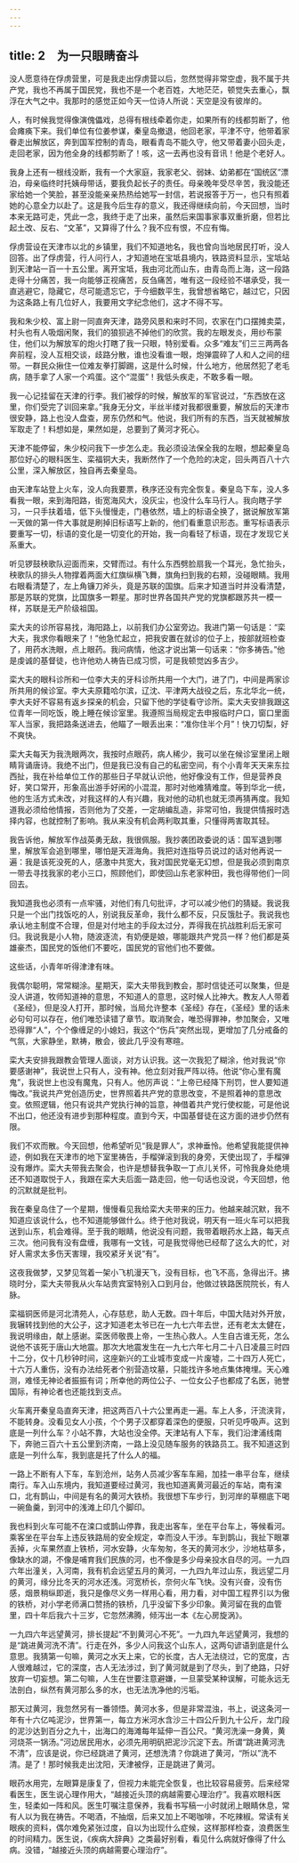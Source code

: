 ```yaml
---
---
---
```

title: 2　为一只眼睛奋斗
---

没人愿意待在俘虏营里，可是我走出俘虏营以后，忽然觉得非常空虚，我不属于共产党，我也不再属于国民党，我也不是一个老百姓，大地茫茫，顿觉失去重心，飘浮在大气之中。我那时的感觉正如今天一位诗人所说：天空是没有彼岸的。

人，有时候我觉得像演傀儡戏，总得有根线牵着你走，如果所有的线都剪断了，他会瘫痪下来。我们单位有位姜参谋，秦皇岛撤退，他回老家，平津不守，他带着家眷走出解放区，奔到国军控制的青岛，眼看青岛不能久守，他又带着妻小回头走，走回老家，因为他全身的线都剪断了！咳，这一去再也没有音讯！他是个老好人。

我身上还有一根线没断，我有一个大家庭，我家老父、弱妹、幼弟都在“国统区”漂泊，母亲临终时托姨母带话，要我负起长子的责任。母亲晚年受尽辛苦，我没能还家给她一个笑脸，甚至没能亲亲热热给她写一封信，若说报答于万一，也只有照着她的心意全力以赴了。这是我今后生存的意义，我还得继续向前，今天回想，当时本来无路可走，凭此一念，我终于走了出来，虽然后来国事家事双重折磨，但若比起土改、反右、“文革”，又算得了什么？我不应有恨，不应有悔。

俘虏营设在天津市以北的乡镇里，我们不知道地名，我也曾向当地居民打听，没人回答。出了俘虏营，行人问行人，才知道地在宝坻县境内，铁路资料显示，宝坻站到天津站一百一十五公里。离开宝坻，我由河北而山东，由青岛而上海，这一段路走得十分痛苦，我一向能够正视痛苦，反刍痛苦，唯有这一段经验不堪承受，我一直逃避它，隐藏它，尽可能遗忘它，于今细数平生，我曾想省略它，越过它，只因为这条路上有几位好人，我要用文字纪念他们，这才不得不写。

我和朱少校、富上尉一同直奔天津，路旁风景和来时不同，农家在门口摆摊卖菜，村头也有人吸烟闲聚，我们的狼狈逃不掉他们的欣赏。我的左眼发炎，用纱布蒙住，他们以为解放军的炮火打瞎了我一只眼，特别爱看。众多“难友”们三三两两各奔前程，没人互相交谈，歧路分散，谁也没看谁一眼，炮弹震碎了人和人之间的纽带。一群民众揪住一位难友拳打脚踢，这是什么时候，什么地方，他居然犯了老毛病，随手拿了人家一个鸡蛋。这个“混蛋”！我低头疾走，不敢多看一眼。

我一心记挂留在天津的行李。我们被俘的时候，解放军的军官说过，“东西放在这里，你们受完了训回来拿。”我身无分文，半丝半缕对我都很重要，解放后的天津市很安静，路上也没人盘查，房东仍然和气。他说，我们所有的东西，当天就被解放军取走了！料想如是，果然如是，总要到了黄河才死心。

天津不能停留，朱少校问我下一步怎么走。我必须设法保全我的左眼，想起秦皇岛那位好心的眼科医生、栾福铜大夫，我断然作了一个危险的决定，回头两百八十六公里，深入解放区，独自再去秦皇岛。

由天津车站登上火车，没人向我要票，秩序还没有完全恢复。秦皇岛下车，没人多看我一眼，来到海阳路，街宽海风大，没灰尘，也没什么车马行人。我向瞎子学习，一只手扶着墙，低下头慢慢走，门巷依然，墙上的标语全换了，据说解放军第一天做的第一件大事就是刷掉旧标语写上新的，他们看重意识形态。重写标语表示要重写一切，标语的变化是一切变化的开始，我一向看轻了标语，现在才发现它关系重大。

听见锣鼓秧歌队迎面而来，交臂而过。有什么东西劈脸扇我一个耳光，急忙抬头，秧歌队的排头人物撑着两面大红旗纵横飞舞，旗角扫到我的右颊，没碰眼睛。我用右眼看清楚了，左上角镰刀斧头，竟是苏联的国旗。后来才知道当时并没看清楚，那是苏联的党旗，比国旗多一颗星。那时世界各国共产党的党旗都跟苏共一模一样，苏联是无产阶级祖国。

栾大夫的诊所容易找，海阳路上，以前我们办公室旁边。我进门第一句话是：“栾大夫，我求你看眼来了！”他急忙起立，把我安置在就诊的位子上，按部就班检查了，用药水洗眼，点上眼药。我问病情，他这才说出第一句话来：“你多祷告。”他是虔诚的基督徒，也许他劝人祷告已成习惯，可是我顿觉凶多吉少。

栾大夫的眼科诊所和一位李大夫的牙科诊所共用一个大门，进了门，中间是两家诊所共用的候诊室。李大夫原籍哈尔滨，辽沈、平津两大战役之后，东北华北一统，李大夫好不容易有返乡探亲的机会，只留下他的学徒看守诊所。栾大夫安排我跟这位青年一同吃饭，晚上睡在候诊室里。我遵照当局规定去申报临时户口，窗口里面军人当家，我把路条送进去，他瞄了一眼丢出来：“准你住半个月”！快刀切梨，好不爽快。

栾大夫每天为我洗眼两次，我按时点眼药，病人稀少，我可以坐在候诊室里闭上眼睛背诵唐诗。我绝不出门，但是我已没有自己的私密空间，有个小青年天天来东拉西扯，我在补给单位工作的那些日子早就认识他，他好像没有工作，但是营养良好，笑口常开，形象高出游手好闲的小混混，那时对他难猜难度。等到华北一统，他的生活方式未改，对我这样的人有兴趣，我对他的动机也就无须再猜再度。我知道我必须给他情报，否则他为了交差，一定胡编乱造，非常可怕，我提供情报时选择内容，也就控制了影响。我从来没有机会两利取其重，只懂得两害取其轻。

我告诉他，解放军作战英勇无敌，我很佩服。我抄袭团政委说的话：国军退到哪里，解放军会追到哪里，哪怕是天涯海角。我把对连指导员说过的话对他再说一遍：我是该死没死的人，感激中共宽大，我对国民党毫无幻想，但是我必须到南京一带去寻找我家的老小三口，照顾他们，即使回山东老家种田，我也得带他们一同回去。

我知道我也必须有一点牢骚，对他们有几句批评，才可以减少他们的猜疑。我说我只是一个出门找饭吃的人，别说我反革命，我什么都不反，只反饿肚子。我说我也承认地主制度不合理，但是对付地主的手段太过分，弄得我在抗战胜利后无家可归。我说我是小人物，随波逐流，有奶便是娘，哪能跟共产党员一样？他们都是英雄豪杰，国民党的饭他们不要吃，国民党的官他们也不要做。

这些话，小青年听得津津有味。

我偶尔聪明，常常糊涂。星期天，栾大夫带我到教会，那时信徒还可以聚集，但是没人讲道，牧师知道神的意思，不知道人的意思，这时候人比神大。教友人人带着《圣经》，但是没人打开，那时候，当局允许整本《圣经》存在，《圣经》里的话未必句句可以存在，他们唯恐读错了章节。取消聚会，唯恐得罪神，参加聚会，又唯恐得罪“人”，个个像缠足的小媳妇，我这个“伤兵”突然出现，更增加了几分戒备的气氛，大家静坐，默祷，散会，彼此几乎没有寒暄。

栾大夫安排我跟教会管理人面谈，对方认识我。这一次我犯了糊涂，他对我说“你要感谢神”，我说世上只有人，没有神。他立刻对我严阵以待。他说“你心里有魔鬼”，我说世上也没有魔鬼，只有人。他厉声说：“上帝已经降下刑罚，世人要知道悔改。”我说共产党创造历史，世界照着共产党的意思改变，不是照着神的意思改变。依照逻辑，他只有说共产党执行神的旨意，神借着共产党行使权能，可是他说不出口，他还没有进步到那种程度。直到今天，中国基督徒在这方面的进步仍然有限。

我们不欢而散。今天回想，他希望听见“我是罪人”，求神垂怜。他希望我能提供神迹，例如我在天津市的地下室里祷告，手榴弹滚到我的身旁，天使出现了，手榴弹没有爆炸。栾大夫带我去聚会，也许是想替我争取一丁点儿关怀，可怜我身处绝境还不知道取悦于人，我跟在栾大夫后面一路走回，他一句话也没说，今天回想，他的沉默就是批判。

我在秦皇岛住了一个星期，慢慢看见我给栾大夫带来的压力。他越来越沉默，我不知道应该说什么，也不知道能够做什么。终于他对我说，明天有一班火车可以把我送到山东，机会难得。至于我的眼睛，他说没有问题，我带着眼药水上路，每天点三次。他问我有没有盘缠，我哪有一文钱，可是我觉得他已经帮了这么大的忙，对好人需求太多伤天害理，我咬紧牙关说“有”。

这夜我做梦，又梦见驾着一架小飞机漫天飞，没有目标，也飞不高，急得出汗。拂晓时分，栾大夫带我从火车站贵宾室特别入口到月台，他做过铁路医院院长，有人脉。

栾福铜医师是河北清苑人，心存慈悲，助人无数。四十年后，中国大陆对外开放，我辗转找到他的大公子，这才知道老太爷已在一九七六年去世，还有老太太健在，我说明缘由，献上感谢。栾医师敬畏上帝，一生热心救人。人生自古谁无死，怎么说他不该死于唐山大地震。那次大地震发生在一九七六年七月二十八日凌晨三时四十二分，仅十几秒钟时间，这座新兴的工业城市变成一片废墟，二十四万人死亡，十六万人重伤，没有办法给死者个别营造坟墓，只能找许多地点集体掩埋。天心难测，难怪无神论者振振有词；所幸他的两位公子、一位女公子也都成了名医，驰誉国际，有神论者也还能找到支点。

火车离开秦皇岛直奔天津，把这两百八十六公里再走一遍。车上人多，汗流浃背，不能转身。没看见女人小孩，个个男子汉都穿着深色的便服，只听见呼吸声。这到底是一列什么车？小站不靠，大站也没全停。天津站有人下车，我们沿津浦线南下，奔驰三百六十五公里到济南，一路上没见随车服务的铁路员工。我不知道这到底是一列什么车，我到底是托了什么人的福。

一路上不断有人下车，车到沧州，站务人员减少客车车厢，加挂一串平台车，继续南行。车入山东境内，我知道要经过黄河，我也知道离黄河最近的车站，南有滦口，北有鹊山，中间是有名的黄河大铁桥。我很想下车步行，到河岸的草棚底下喝一碗鱼羹，到河中的浅滩上印几个脚印。

我也料到火车可能不在滦口或鹊山停靠，我走出客车，坐在平台车上，等候看河。乘客坐在平台车上违反铁路局的安全规定，幸而没人干涉。车到鹊山，我扯下眼罩丢掉，火车果然直上铁桥，河水安静，火车匆匆，冬天的黄河水少，沙地枯草多，像缺水的湖，不像是哺育我们民族的河，也不像是多少母亲投水自尽的河。一九四六年出潼关，入河南，我有机会远望五月的黄河，一九四九年过山东，我远望二月的黄河，缘分比冬天的河水还浅。河宽桥长，奈何火车飞快。没有兴奋，没有伤感，烟景稍纵即逝，我只是像尽义务一样用心看，用力看，对中国工程界引以为傲的铁桥，对小学老师满口赞扬的铁桥，几乎没留下多少印象。黄河留在我的血管里，四十年后我六十三岁，它忽然沸腾，倾泻出一本《左心房旋涡》。

一九四六年远望黄河，排长提起“不到黄河心不死”。一九四九年远望黄河，我想的是“跳进黄河洗不清”。行走在外，多少人问我这个山东人，这两句谚语到底是什么意思。我猜第一句嘛，黄河之水天上来，它的长度，古人无法绕过，它的宽度，古人很难越过，它的深度，古人无法涉过，到了黄河就是到了尽头，到了绝路，只好放弃一切妄想。第二句嘛，人生在世要注意避嫌，一旦蒙受某种误解，可能永远无法剖白，纵然有黄河那么多的水，也无法洗净他的污垢。

那天过黄河，我忽然另有一番领悟。黄河水多，但是非常混浊，书上，说这条河一年有十六亿吨泥沙，世界第一，每立方米河水含沙三十四公斤到九十公斤，龙门段的泥沙达到百分之九十，出海口的海滩每年延伸一百公尺。“黄河洗澡一身黄，黄河烧茶一锅汤。”河边居民用水，必须先用明矾把泥沙沉淀下去。所谓“跳进黄河洗不清”，应该是说，你已经跳进了黄河，还想洗清？你跳进了黄河，“所以”洗不清。是了！那时候我走出沈阳，天津被俘，正是跳进了黄河。

眼药水用完，左眼算是康复了，但视力未能完全恢复，也比较容易疲劳。后来经常看医生，医生说心理作用大，“越接近头顶的病越需要心理治疗”。我喜欢眼科医生，轻柔如一阵和风。医生叮嘱注意保养，我看书写稿一小时就闭上眼睛休息，常有人以为我在祷告。不喝酒，不抽烟，后来又加上不喝咖啡，不吃辣椒。常读有关眼疾的资料，偶尔难免紧张过度，自以为出现什么症候，这样那样检查，浪费医生的时间精力。医生说，《疾病大辞典》之类最好别看，看见什么病就好像得了什么病。没错，“越接近头顶的病越需要心理治疗”。